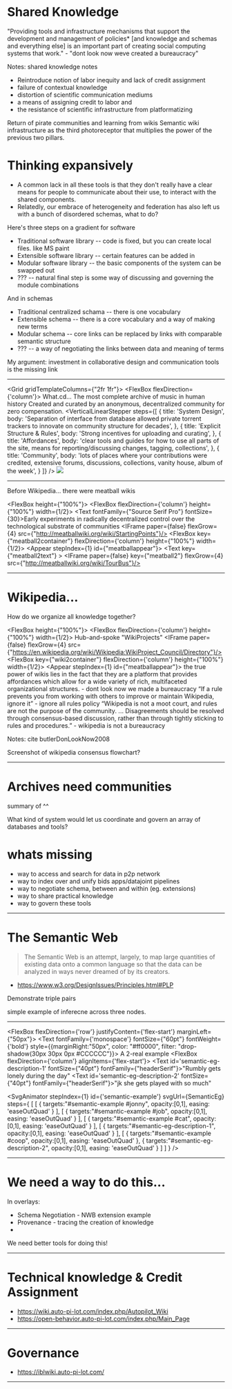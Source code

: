 
# Shared Knowledge

<Quote>
  "Providing tools and infrastructure mechanisms that support
  the development and management of policies*
  <TextAnimator>[and knowledge and schemas and everything else]</TextAnimator>
  is an important part of creating social computing systems
  that work."
  - "dont look now weve created a bureaucracy"</Quote>




Notes: shared knowledge notes

* Reintroduce notion of labor inequity and lack of credit assignment
* failure of contextual knowledge
* distortion of scientific communication mediums
* a means of assigning credit to labor and
* the resistance of scientific infrastructure from platformatizing

Return of pirate communities and learning from wikis
Semantic wiki infrastructure as the third photoreceptor that
multiplies the power of the previous two pillars.


# Thinking expansively

* A common lack in all these tools is that they don't really have a clear means for
people to communicate about their use, to interact with the shared components.
* Relatedly, our embrace of heterogeneity and federation has also left us with
a bunch of disordered schemas, what to do?

Here's three steps on a gradient for software
* Traditional software library -- code is fixed, but you can create local files. like MS paint
* Extensible software library -- certain features can be added in
* Modular software library -- the basic components of the system can be swapped out
* ??? -- natural final step is some way of discussing and governing the module combinations

And in schemas
* Traditional centralized schama -- there is one vocabulary
* Extensible schema -- there is a core vocabulary and a way of making new terms
* Modular schema -- core links can be replaced by links with comparable semantic structure
* ??? -- a way of negotiating the links between data and meaning of terms


My argument: investment in collaborative design and communication tools is the missing link



---

<Grid gridTemplateColumns={"2fr 1fr"}>
  <FlexBox flexDirection={'column'}>
    <Heading>What.cd</Heading>...
    <Text>The most complete archive of music in human history</Text>
    <Text>Created and curated by an anonymous, decentralized community for zero compensation.</Text>
    <VerticalLinearStepper
        steps={[
          {
            title: 'System Design',
            body: 'Separation of interface from database allowed private torrent trackers to innovate on community structure for decades',
          },
          {
            title: 'Explicit Structure & Rules',
            body: 'Strong incentives for uploading and curating',
          },
          {
            title: 'Affordances',
            body: 'clear tools and guides for how to use all parts of the site, means for reporting/discussing changes, tagging, collections',
          },
          {
            title: 'Community',
            body: 'lots of places where your contributions were credited, extensive forums, discussions, collections, vanity house, album of the week',
          }
        ]}
    />
  </FlexBox>
  <FlexBox>
  <Image src={WhatKanye}/>
  </FlexBox>
</Grid>

---

<Box width={2/3}>
  <Heading textAlign={'left'} lineHeight={1}>
    Before Wikipedia...
  </Heading>
  <Collapser>
    <Heading fontSize={'h3'} textAlign={'left'} color={"tools"} fontWeight={200} fontStyle={"italic"}>
      there were meatball wikis
    </Heading>
  </Collapser>
</Box>


<FlexBox height={"100%"}>
  <FlexBox flexDirection={'column'} height={"100%"} width={1/2}>
    <Text fontFamily={"Source Serif Pro"} fontSize={30}>Early experiments in radically decentralized control over the technological substrate of communities</Text>
    <IFrame paper={false} flexGrow={4} src={"http://meatballwiki.org/wiki/StartingPoints"}/>
  </FlexBox>
    <FlexBox key={"meatball2container"} flexDirection={'column'} height={"100%"} width={1/2}>
      <Appear stepIndex={1} id={"meatballappear"}>
      <Text key={"meatball2text"} >
      </Text>
      <IFrame paper={false} key={"meatball2"} flexGrow={4} src={"http://meatballwiki.org/wiki/TourBus"}/>
        </Appear>
    </FlexBox>
</FlexBox>


---

# Wikipedia...

How do we organize all knowledge together?

<FlexBox height={"100%"}>
  <FlexBox flexDirection={'column'} height={"100%"} width={1/2}>
    <Text>Hub-and-spoke "WikiProjects"</Text>
    <IFrame paper={false} flexGrow={4} src={"https://en.wikipedia.org/wiki/Wikipedia:WikiProject_Council/Directory"}/>
  </FlexBox>
  <FlexBox key={"wiki2container"} flexDirection={'column'} height={"100%"} width={1/2}>
    <Appear stepIndex={1} id={"meatballappear"}>
      <Quote>the true power of wikis lies in the fact that they are a platform that provides affordances which allow for a wide variety of rich, multifaceted organizational structures. - dont look now we made a bureaucracy </Quote>
      <Quote>“If a rule prevents you from working with others to improve or maintain Wikipedia, ignore it” - ignore all rules policy</Quote>
        <Quote>“Wikipedia is not a moot court, and rules are not the purpose of the community. ... Disagreements should be resolved through consensus-based discussion, rather than through tightly sticking to rules and procedures.” - wikipedia is not a bureaucracy</Quote>
    <Quote></Quote>
      </Appear>
  </FlexBox>
</FlexBox>


Notes: cite butlerDonLookNow2008

Screenshot of wikipedia consensus flowchart?

---

# Archives need communities

summary of ^^

What kind of system would let us coordinate and govern an array of databases and tools?


# whats missing

* way to access and search for data in p2p network
* way to index over and unify bids apps/datajoint pipelines
* way to negotiate schema, between and within (eg. extensions)
* way to share practical knowledge
* way to govern these tools

---

# The Semantic Web

> The Semantic Web is an attempt, largely, to map large quantities of
existing data onto a common language so that the data can be analyzed
in ways never dreamed of by its creators.
- https://www.w3.org/DesignIssues/Principles.html#PLP

Demonstrate triple pairs

simple example of inferecne across three nodes.

---

<FlexBox flexDirection={'row'} justifyContent={'flex-start'} marginLeft={"50px"}>
<Text fontFamily={'monospace'} fontSize={"60pt"} fontWeight={'bold'} style={{marginRight:"50px", color: "#ff0000", filter: "drop-shadow(30px 30px 0px #CCCCCC"}}>
  A 2-real example
</Text>
  <FlexBox flexDirection={'column'} alignItems={'flex-start'}>
<Text id='semantic-eg-description-1'  fontSize={"40pt"} fontFamily={"headerSerif"}>"Rumbly gets lonely during the day"</Text>
<Text id='semantic-eg-description-2'  fontSize={"40pt"} fontFamily={"headerSerif"}>"jk she gets played with so much"</Text>
  </FlexBox>
</FlexBox>

<SvgAnimator
  stepIndex={1}
  id={'semantic-example'}
  svgUrl={SemanticEg}
  steps={
      [
          [
            {
              targets:"#semantic-example #jonny",
              opacity:[0,1],
              easing: 'easeOutQuad'
            }
          ],
        [
          {
            targets:"#semantic-example #job",
            opacity:[0,1],
            easing: 'easeOutQuad'
          }
        ],
        [
          {
            targets:"#semantic-example #cat",
            opacity:[0,1],
            easing: 'easeOutQuad'
          }
        ],
        [
          {
            targets:"#semantic-eg-description-1",
            opacity:[0,1],
            easing: 'easeOutQuad'
          }
        ],
        [
          {
            targets:"#semantic-example #coop",
            opacity:[0,1],
            easing: 'easeOutQuad'
          },
          {
            targets:"#semantic-eg-description-2",
            opacity:[0,1],
            easing: 'easeOutQuad'
          }
        ]
      ]
  }
/>

---

# We need a way to do this...

In overlays:
* Schema Negotiation - NWB extension example
* Provenance - tracing the creation of knowledge
*

We need better tools for doing this!


<SchemaContainer>
  <SchemaTree y={250} srcJson={NWBTree}/>
</SchemaContainer>

---

# Technical knowledge & Credit Assignment

* https://wiki.auto-pi-lot.com/index.php/Autopilot_Wiki
* https://open-behavior.auto-pi-lot.com/index.php/Main_Page

---

# Governance

* https://iblwiki.auto-pi-lot.com/

---




